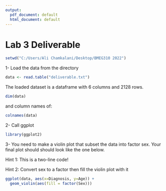 ---
output:
  pdf_document: default
  html_document: default
---

# Lab 3 Deliverable

```{r, include=FALSE}
setwd("C:/Users/Ali Chamkalani/Desktop/BMEG310 2022")
```

1- Load the data from the directory
```{r,results='hide'}
data <- read.table("deliverable.txt")
```

The loaded dataset is a dataframe with 6 columns and 2128 rows. 
```{r}
dim(data)
```

and column names of:
```{r}
colnames(data)
```



2- Call ggplot

```{r,message=FALSE, warning=FALSE}
library(ggplot2)
```

3- You need to make a violin plot that subset the data into factor sex. Your final plot should should look like the one below. 

Hint 1: This is a two-line code!

Hint 2: Convert sex to a factor then fill the violin plot with it


```{r,echo=FALSE}
ggplot(data, aes(x=Diagnosis, y=Age)) + 
  geom_violin(aes(fill = factor(Sex)))
```

